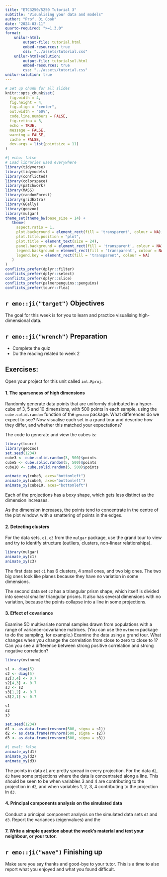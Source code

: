 ```yaml
---
title: "ETC3250/5250 Tutorial 3"
subtitle: "Visualising your data and models"
author: "Prof. Di Cook"
date: "2024-03-11"
quarto-required: ">=1.3.0"
format:
    unilur-html:
        output-file: tutorial.html
        embed-resources: true
        css: "../assets/tutorial.css"
    unilur-html+solution:
        output-file: tutorialsol.html
        embed-resources: true
        css: "../assets/tutorial.css"
unilur-solution: true
---
```


```r
# Set up chunk for all slides
knitr::opts_chunk$set(
  fig.width = 4,
  fig.height = 4,
  fig.align = "center",
  out.width = "60%",
  code.line.numbers = FALSE,
  fig.retina = 3,
  echo = TRUE,
  message = FALSE,
  warning = FALSE,
  cache = FALSE,
  dev.args = list(pointsize = 11)
)
```

```r
#| echo: false
# Load libraries used everywhere
library(tidyverse)
library(tidymodels)
library(conflicted)
library(colorspace)
library(patchwork)
library(MASS)
library(randomForest)
library(gridExtra)
library(GGally)
library(geozoo)
library(mulgar)
theme_set(theme_bw(base_size = 14) +
   theme(
     aspect.ratio = 1,
     plot.background = element_rect(fill = 'transparent', colour = NA),
     plot.title.position = "plot",
     plot.title = element_text(size = 24),
     panel.background = element_rect(fill = 'transparent', colour = NA),
     legend.background = element_rect(fill = 'transparent', colour = NA),
     legend.key = element_rect(fill = 'transparent', colour = NA)
   )
)
conflicts_prefer(dplyr::filter)
conflicts_prefer(dplyr::select)
conflicts_prefer(dplyr::slice)
conflicts_prefer(palmerpenguins::penguins)
conflicts_prefer(tourr::flea)
```

## `r emo::ji("target")` Objectives

The goal for this week is for you to learn and practice visualising high-dimensional data. 

## `r emo::ji("wrench")` Preparation 

- Complete the quiz
- Do the reading related to week 2


## Exercises: 

Open your project for this unit called `iml.Rproj`. 

#### 1. The sparseness of high dimensions

Randomly generate data points that are uniformly distributed in a hyper-cube of 3, 5 and 10 dimensions, with 500 points in each sample, using the `cube.solid.random` function of the `geozoo` package. What differences do we expect to see? Now visualise each set in a grand tour and describe how they differ, and whether this matched your expectations? 

::: unilur-solution

The code to generate and view the cubes is:

```r
library(tourr)
library(geozoo)
set.seed(1234)
cube3 <- cube.solid.random(3, 500)$points
cube5 <- cube.solid.random(5, 500)$points
cube10 <- cube.solid.random(5, 500)$points

animate_xy(cube3, axes="bottomleft")
animate_xy(cube5, axes="bottomleft")
animate_xy(cube10, axes="bottomleft")
```

Each of the projections has a boxy shape, which gets less distinct as the dimension increases. 

As the dimension increases, the points tend to concentrate in the centre of the plot window, with a smattering of points in the edges. 
:::

#### 2. Detecting clusters

For the data sets, `c1`, `c3` from the `mulgar` package, use the grand tour to view and try to identify structure (outliers, clusters, non-linear relationships). 

::: unilur-solution
```r
library(mulgar)
animate_xy(c1)
animate_xy(c3)
```

The first data set `c1` has 6 clusters, 4 small ones, and two big ones. The two big ones look like planes because they have no variation in some dimensions.

The second data set `c2` has a triangular prism shape, which itself is divided into several smaller triangular prisms. It also has several dimensions with no variation, because the points collapse into a line in some projections.

:::

#### 3. Effect of covariance

Examine 5D multivariate normal samples drawn from populations with a range of variance-covariance matrices.  (You can use the `mvtnorm` package to do the sampling, for example.) Examine the data using a grand tour. What changes when you change the correlation from close to zero to close to 1?  Can you see a difference between strong positive correlation and strong negative correlation?

::: unilur-solution
```r
library(mvtnorm)

s1 <- diag(5)
s2 <- diag(5)
s2[3,4] <- 0.7
s2[4,3] <- 0.7
s3 <- s2
s3[1,2] <- 0.7
s3[2,1] <- 0.7

s1
s2
s3

set.seed(1234)
d1 <- as.data.frame(rmvnorm(500, sigma = s1))
d2 <- as.data.frame(rmvnorm(500, sigma = s2))
d3 <- as.data.frame(rmvnorm(500, sigma = s3))
```

```r
#| eval: false
animate_xy(d1)
animate_xy(d2)
animate_xy(d3)
```

The points in data `d1` are pretty spread in every projection. 
For the data `d2`, `d3` have some projections where the data is concentrated along a line. This should be seen to be when variables 3 and 4 are contributing to the projection in `d2`, and when variables 1, 2, 3, 4 contributing to the projection in `d3`.
:::

#### 4. Principal components analysis on the simulated data

Conduct a principal component analysis on the simulated data sets `d2` and `d3`. Report the variances (eigenvalues) and the 

#### 7. Write a simple question about the week's material and test your neighbour, or your tutor. 

## `r emo::ji("wave")` Finishing up

Make sure you say thanks and good-bye to your tutor. This is a time to also report what you enjoyed and what you found difficult.
